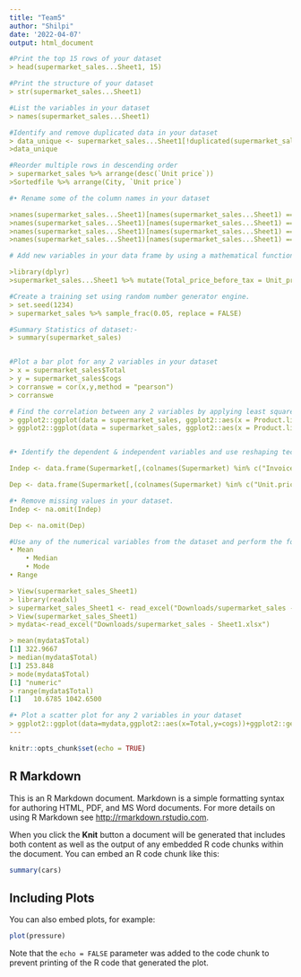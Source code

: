 ```yaml
---
title: "Team5"
author: "Shilpi"
date: '2022-04-07'
output: html_document

#Print the top 15 rows of your dataset 
> head(supermarket_sales...Sheet1, 15)

#Print the structure of your dataset
> str(supermarket_sales...Sheet1)

#List the variables in your dataset 
> names(supermarket_sales...Sheet1)

#Identify and remove duplicated data in your dataset
> data_unique <- supermarket_sales...Sheet1[!duplicated(supermarket_sales...Sheet1), ]
>data_unique

#Reorder multiple rows in descending order
> supermarket_sales %>% arrange(desc(`Unit price`))
>Sortedfile %>% arrange(City, `Unit price`)

#• Rename some of the column names in your dataset 

>names(supermarket_sales...Sheet1)[names(supermarket_sales...Sheet1) == "Invoice.ID"] <- "Invoice_ID"
>names(supermarket_sales...Sheet1)[names(supermarket_sales...Sheet1) == "CUstomer.type"] <- "Customer_type"
>names(supermarket_sales...Sheet1)[names(supermarket_sales...Sheet1) == "Unit.price"] <- "Unit_price"
>names(supermarket_sales...Sheet1)[names(supermarket_sales...Sheet1) == "Product.line"] <- "Product_line"

# Add new variables in your data frame by using a mathematical function (for e.g. – multiply an existing column by 2 and add it as a new variable to your data frame) 

>library(dplyr)
>supermarket_sales...Sheet1 %>% mutate(Total_price_before_tax = Unit_price * Quantity)

#Create a training set using random number generator engine.
> set.seed(1234)
> supermarket_sales %>% sample_frac(0.05, replace = FALSE)

#Summary Statistics of dataset:-
> summary(supermarket_sales) 


#Plot a bar plot for any 2 variables in your dataset 
> x = supermarket_sales$Total
> y = supermarket_sales$cogs
> corranswe = cor(x,y,method = "pearson")
> corranswe

# Find the correlation between any 2 variables by applying least square linear regression model
> ggplot2::ggplot(data = supermarket_sales, ggplot2::aes(x = Product.line)) + ggplot2::geom_bar(fill = "turquoise")
> ggplot2::ggplot(data = supermarket_sales, ggplot2::aes(x = Product.line)) + ggplot2::geom_bar(fill = "lawngreen")


#• Identify the dependent & independent variables and use reshaping techniques and create anew data frame by joining those variables from your dataset

Indep <- data.frame(Supermarket[,(colnames(Supermarket) %in% c("Invoice.ID","Branch","City","Customer.type","Gender","Product.line","Date","Time","Payment"))])

Dep <- data.frame(Supermarket[,(colnames(Supermarket) %in% c("Unit.price","Quantity","Tax.5.","Total","cogs","gross.margin.percentage","gross.income","Rating"))])

#• Remove missing values in your dataset.
Indep <- na.omit(Indep)

Dep <- na.omit(Dep)

#Use any of the numerical variables from the dataset and perform the following statistical functions - summer
• Mean 
	• Median 
	• Mode 
• Range 

> View(supermarket_sales_Sheet1)
> library(readxl)
> supermarket_sales_Sheet1 <- read_excel("Downloads/supermarket_sales - Sheet1.xlsx")
> View(supermarket_sales_Sheet1)                                                                 
> mydata<-read_excel("Downloads/supermarket_sales - Sheet1.xlsx")

> mean(mydata$Total)
[1] 322.9667
> median(mydata$Total)
[1] 253.848
> mode(mydata$Total)
[1] "numeric"
> range(mydata$Total)
[1]   10.6785 1042.6500

#• Plot a scatter plot for any 2 variables in your dataset
> ggplot2::ggplot(data=mydata,ggplot2::aes(x=Total,y=cogs))+ggplot2::geom_point(fill="lawngreen")
---
```


```r
knitr::opts_chunk$set(echo = TRUE)
```

## R Markdown

This is an R Markdown document. Markdown is a simple formatting syntax for authoring HTML, PDF, and MS Word documents. For more details on using R Markdown see <http://rmarkdown.rstudio.com>.

When you click the **Knit** button a document will be generated that includes both content as well as the output of any embedded R code chunks within the document. You can embed an R code chunk like this:

```r
summary(cars)
```

## Including Plots

You can also embed plots, for example:

```r
plot(pressure)
```

Note that the `echo = FALSE` parameter was added to the code chunk to prevent printing of the R code that generated the plot.
